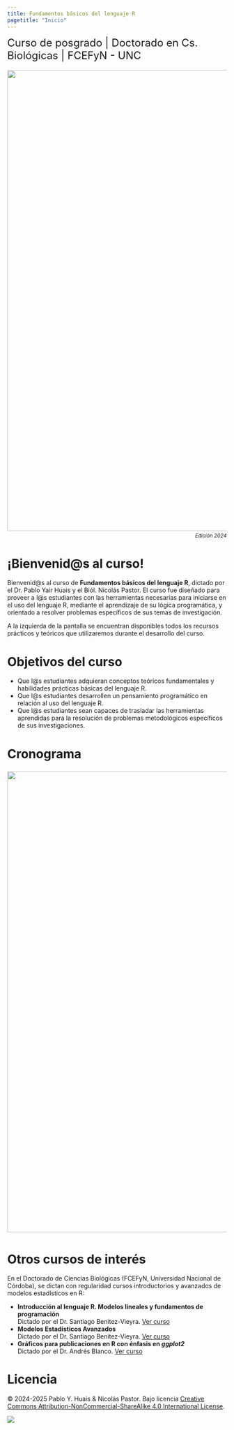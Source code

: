 ```yaml
---
title: Fundamentos básicos del lenguaje R
pagetitle: "Inicio"
---
```


<font size=5>Curso de posgrado \| Doctorado en Cs. Biológicas \| FCEFyN - UNC</font>

<p align="center" style="margin: 0; padding: 0;">

<img src="pics/foto_2024.jpg" style="padding: 5px 0 5px 0; width: 66rem; max-width: 100%; height: auto; vertical-align: middle; border-style: none;"/> <br> [<i><sup>Edición 2024</sup></i>]{style="display: block; text-align: right; margin: 0; padding: 0;"}

</p>

# ¡Bienvenid\@s al curso!

Bienvenid\@s al curso de **Fundamentos básicos del lenguaje R**, dictado por el Dr. Pablo Yair Huais y el Biól. Nicolás Pastor. El curso fue diseñado para proveer a l\@s estudiantes con las herramientas necesarias para iniciarse en el uso del lenguaje R, mediante el aprendizaje de su lógica programática, y orientado a resolver problemas específicos de sus temas de investigación.

A la izquierda de la pantalla se encuentran disponibles todos los recursos prácticos y teóricos que utilizaremos durante el desarrollo del curso.

<!--
[Click aquí](https://github.com/curso-statscba/fundamentos_R/archive/refs/heads/main.zip) para clonar el repositorio del curso, y descargar el mismo para su acceso sin conexión a internet. Para acceder a la página del curso de manera local, abra el archivo "index.html" con su navegador de internet, ubicado dentro de la carpeta "docs" del directorio descargado.
-->

# Objetivos del curso

-   Que l\@s estudiantes adquieran conceptos teóricos fundamentales y habilidades prácticas básicas del lenguaje R.
-   Que l\@s estudiantes desarrollen un pensamiento programático en relación al uso del lenguaje R.
-   Que l\@s estudiantes sean capaces de trasladar las herramientas aprendidas para la resolución de problemas metodológicos específicos de sus investigaciones.

# Cronograma {#cronograma}

<p align="center">

<a href="pics/cronograma.png" target="_blank"> <img src="pics/cronograma.png" style="padding: 5px 0 5px 0;width: 66rem;max-width:100%;height:auto;vertical-align:middle;border-style: none;"/></a>

</p>

<!---

# Evaluación 2025

[Haz click aquí para acceder a la evaluación del curso](unidad5/Evaluacion.html){target="_blank"}

--->

# Otros cursos de interés

En el Doctorado de Ciencias Biológicas (FCEFyN, Universidad Nacional de Córdoba), se dictan con regularidad cursos introductorios y avanzados de modelos estadísticos en R:

-   **Introducción al lenguaje R. Modelos lineales y fundamentos de programación** <br>Dictado por el Dr. Santiago Benitez-Vieyra. [Ver curso](https://curso-statscba.github.io/curso-R/){target="_blank"}
-   **Modelos Estadísticos Avanzados** <br>Dictado por el Dr. Santiago Benitez-Vieyra. [Ver curso](https://curso-statscba.github.io/modelos_avanzados/){target="_blank"}
-   **Gráficos para publicaciones en R con énfasis en *ggplot2*** <br>Dictado por el Dr. Andrés Blanco. [Ver curso](https://andresblanco-unc.github.io/curso_graficos_ggplot/){target="_blank"}

# Licencia

© 2024-2025 Pablo Y. Huais & Nicolás Pastor. Bajo licencia [Creative Commons Attribution-NonCommercial-ShareAlike 4.0 International License](http://creativecommons.org/licenses/by-nc-sa/4.0/).

<a href="http://creativecommons.org/licenses/by-nc-sa/4.0/" target="_blank"> <img src="https://licensebuttons.net/l/by-nc-sa/4.0/88x31.png"/></a>

